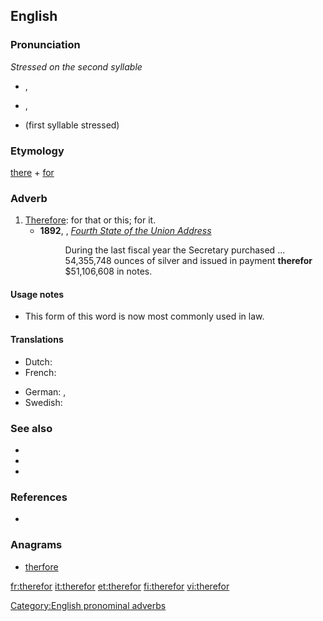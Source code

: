 ==English==

===Pronunciation===
''Stressed on the second syllable''
* {{a|RP}} {{IPA|/ðɛəˈfɔː/}}, {{X-SAMPA|/"DE@fO:/}}
* {{a|GenAm}} {{IPA|/ðɛɹˈfɔɹ/}}, {{X-SAMPA|/"DErfOr/}}
* {{homophones|therefore}} (first syllable stressed)

===Etymology===
[[there]] + [[for]]

===Adverb===
{{en-adv|-}}

# [[therefore|Therefore]]: for that or this; for it.
#* '''1892''', {{w|Benjamin Harrison}}, ''[[wikisource:Benjamin Harrison's Fourth State of the Union Address|Fourth State of the Union Address]]''
#*: During the last fiscal year the Secretary purchased ... 54,355,748 ounces of silver and issued in payment '''therefor''' $51,106,608 in notes.

====Usage notes====
* This form of this word is now most commonly used in law.

====Translations====
{{trans-top|therefore}}
* Dutch: {{t|nl|daarvoor}}
* French: {{t|fr|c'est pourquoi}}
{{trans-mid}}
* German: {{t|de|dafür}}, {{t|de|hierfür}}
* Swedish: {{t-|sv|därför}}
{{trans-bottom}}

===See also===
* {{there-words}}
* {{here-words}}
* {{where-words}}

===References===
* {{R:Webster 1913}}

===Anagrams===
* [[therfore#English|therfore]]

[[Category:English pronominal adverbs]]

[[fr:therefor]]
[[it:therefor]]
[[et:therefor]]
[[fi:therefor]]
[[vi:therefor]]